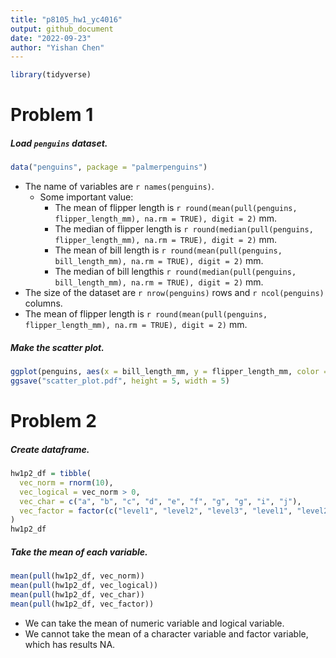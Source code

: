 ```yaml
---
title: "p8105_hw1_yc4016"
output: github_document
date: "2022-09-23"
author: "Yishan Chen"
---
```


```r
library(tidyverse)
```

# Problem 1

##### Load `penguins` dataset.

```r
data("penguins", package = "palmerpenguins")
```

* The name of variables are `r names(penguins)`. 
  * Some important value: 
    * The mean of flipper length is `r round(mean(pull(penguins, flipper_length_mm), na.rm = TRUE), digit = 2)` mm.
    * The median of flipper length is `r round(median(pull(penguins, flipper_length_mm), na.rm = TRUE), digit = 2)` mm.
    * The mean of bill length is `r round(mean(pull(penguins, bill_length_mm), na.rm = TRUE), digit = 2)` mm.
    * The median of bill lengthis `r round(median(pull(penguins, bill_length_mm), na.rm = TRUE), digit = 2)` mm.
* The size of the dataset are `r nrow(penguins)` rows and `r ncol(penguins)` columns.
* The mean of flipper length is `r round(mean(pull(penguins, flipper_length_mm), na.rm = TRUE), digit = 2)` mm.

##### Make the scatter plot. 

```r
ggplot(penguins, aes(x = bill_length_mm, y = flipper_length_mm, color = species)) + geom_point()
ggsave("scatter_plot.pdf", height = 5, width = 5)
```



# Problem 2

##### Create dataframe.

```r
hw1p2_df = tibble(
  vec_norm = rnorm(10),
  vec_logical = vec_norm > 0,
  vec_char = c("a", "b", "c", "d", "e", "f", "g", "g", "i", "j"),
  vec_factor = factor(c("level1", "level2", "level3", "level1", "level2", "level1", "level1", "level2", "level3", "level1"))
)
hw1p2_df
```


##### Take the mean of each variable.

```r
mean(pull(hw1p2_df, vec_norm))
mean(pull(hw1p2_df, vec_logical))
mean(pull(hw1p2_df, vec_char))
mean(pull(hw1p2_df, vec_factor))
```

* We can take the mean of numeric variable and logical variable.
* We cannot take the mean of a character variable and factor variable, which has results NA. 



